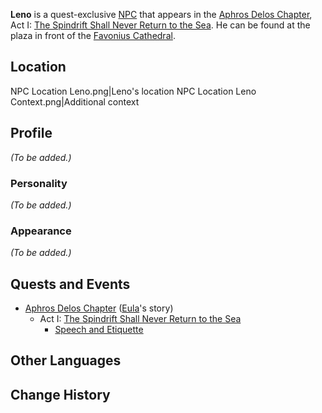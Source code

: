 {{Meta
<!-- REMOVE THIS TEMPLATE AFTER ADDING MISSING INFO -->
|missing_NPC_profile  = yes
}}
{{Character Infobox
|type             = Quest NPC
|image            = NPC Leno.png
|region           = Mondstadt
}}
'''Leno''' is a quest-exclusive [[NPC]] that appears in the [[Aphros Delos Chapter]], Act I: [[The Spindrift Shall Never Return to the Sea]]. He can be found at the plaza in front of the [[Favonius Cathedral]].

==Location==
<gallery hideaddbutton="true" captionalign="center">
NPC Location Leno.png|Leno's location
NPC Location Leno Context.png|Additional context
</gallery>

==Profile==
<!-- detailed story/lore information goes here -->
''(To be added.)''

===Personality===
''(To be added.)''

===Appearance===
''(To be added.)''

==Quests and Events==
*[[Aphros Delos Chapter]] ([[Eula]]'s story)
**Act I: [[The Spindrift Shall Never Return to the Sea]]
***[[Speech and Etiquette]]

==Other Languages==
{{Other Languages|default_hidden = 1
|en      = Leno
|zhs     = 莱诺
|zhs_rm  = Láinuò
|zht     = 萊諾
|zht_rm  = Láinuò
|ja      = ライノ
|ja_rm   = Raino
|ko      = 레노
|ko_rm   = 
|es      = Leno
|fr      = Leno
|ru      = Лено
|th      = Leno
|vi      = Leno
|de      = Leno
|id      = Leno
|pt      = Leno
}}

==Change History==
{{Change History|1.5}}
<!--
==References==
{{Reflist}}-->